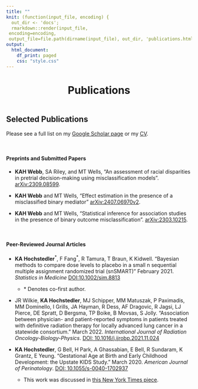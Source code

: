 ```yaml
---
title: ""
knit: (function(input_file, encoding) {
  out_dir <- 'docs';
  rmarkdown::render(input_file,
 encoding=encoding,
 output_file=file.path(dirname(input_file), out_dir, 'publications.html'))})
output:
  html_document:
    df_print: paged
    css: "style.css"
---
```



<center>

<h1>Publications</h1>

</center>

</div>

::: {style="margin-bottom:20px;"}
:::

<p style="text-align: center;">
<span style="text-align: center; display: inline-block; color: #4b85d8" class="fa fa-4x fa-file-lines" aria-hidden="true"></span>
<span class="my-text"></span>
</p>

</div>

::: {style="margin-bottom:20px;"}
:::

## Selected Publications

Please see a full list on my [Google Scholar page](https://scholar.google.com/citations?user=e8cVQlIAAAAJ&hl=en&oi=ao) or my [CV](https://github.com/kimberlywebb/docs/blob/0d5ba59c2cf51885c5950e07a2836194abd4b368/KAH_Webb_CV.pdf?raw=true).

$~$
$~$

#### Preprints and Submitted Papers

-   **KAH Webb**, SA Riley, and MT Wells, "An assessment of racial disparities in pretrial decision-making using misclassification models". [arXiv:2309.08599](https://arxiv.org/abs/2309.08599).

-   **KAH Webb** and MT Wells, "Effect estimation in the presence of a misclassified binary mediator" [arXiv:2407.06970v2](https://arxiv.org/abs/2407.06970).

-   **KAH Webb** and MT Wells, "Statistical inference for association studies in the presence of binary outcome misclassification". [arXiv:2303.10215](https://arxiv.org/abs/2303.10215).

$~$

#### Peer-Reviewed Journal Articles

-   **KA Hochstedler**${^*}$, F Fang${^*}$, R Tamura, T Braun, K Kidwell. "Bayesian methods to compare dose levels to placebo in a small n sequential multiple assignment randomized trial (snSMART)" February 2021. *Statistics in Medicine* [DOI:10.1002/sim.8813](https://doi.org/10.1002/sim.8813)

    -   $*$ Denotes co-first author.

</div>

-   JR Wilkie, **KA Hochstedler**, MJ Schipper, MM Matuszak, P Paximadis, MM Dominello, I Grills, JA Hayman, R Dess, AF Dragovic, R Jagsi, LJ Pierce, DE Spratt, D Bergsma, TP Boike, B Movsas, S Jolly. "Association between physician- and patient-reported symptoms in patients treated with definitive radiation therapy for locally advanced lung cancer in a statewide consortium." March 2022. *International Journal of Radiation Oncology-Biology-Physics*. [DOI: 10.1016/j.ijrobp.2021.11.024](https://doi.org/10.1016/j.ijrobp.2021.11.024)

-   **KA Hochstedler**, G Bell, H Park, A Ghassabian, E Bell, R Sundaram, K Grantz, E Yeung. "Gestational Age at Birth and Early Childhood Development: the Upstate KIDS Study." March 2020. *American Journal of Perinatology*. [DOI: 10.1055/s-0040-1702937](https://www.thieme-connect.com/products/ejournals/html/10.1055/s-0040-1702937)

    -   This work was discussed in [this New York Times piece](https://www.nytimes.com/2020/06/08/well/family/premature-babies-preterm-birth-pregnancy-developmental-delays.html).
